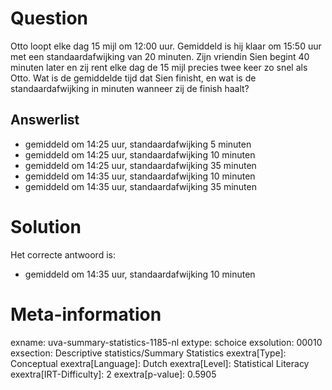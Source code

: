 Question
========

Otto loopt elke dag 15 mijl om 12:00 uur. Gemiddeld is hij klaar om
15:50 uur met een standaardafwijking van 20 minuten. Zijn vriendin Sien
begint 40 minuten later en zij rent elke dag de 15 mijl precies twee
keer zo snel als Otto. Wat is de gemiddelde tijd dat Sien finisht, en
wat is de standaardafwijking in minuten wanneer zij de finish haalt?

Answerlist
----------

* gemiddeld om 14:25 uur, standaardafwijking 5 minuten
* gemiddeld om 14:25 uur, standaardafwijking 10 minuten
* gemiddeld om 14:25 uur, standaardafwijking 35 minuten
* gemiddeld om 14:35 uur, standaardafwijking 10 minuten
* gemiddeld om 14:35 uur, standaardafwijking 35 minuten

Solution
========

Het correcte antwoord is: 

* gemiddeld om 14:35 uur, standaardafwijking 10 minuten

Meta-information
================
exname: uva-summary-statistics-1185-nl
extype: schoice
exsolution: 00010
exsection: Descriptive statistics/Summary Statistics 
exextra[Type]: Conceptual
exextra[Language]: Dutch
exextra[Level]: Statistical Literacy
exextra[IRT-Difficulty]: 2
exextra[p-value]: 0.5905
